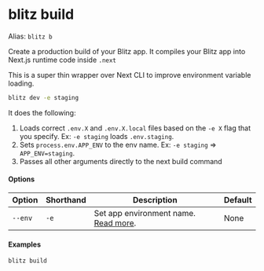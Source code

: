 # blitz build

Alias: `blitz b`

Create a production build of your Blitz app. It compiles your Blitz app
into Next.js runtime code inside `.next`

This is a super thin wrapper over Next CLI to improve environment variable
loading.

```bash
blitz dev -e staging
```

It does the following:

1. Loads correct `.env.X` and `.env.X.local` files based on the `-e X`
   flag that you specify. Ex: `-e staging` loads `.env.staging`.
2. Sets `process.env.APP_ENV` to the env name. Ex: `-e staging` =>
   `APP_ENV=staging`.
3. Passes all other arguments directly to the next build command

#### Options

| Option  | Shorthand | Description                                                                           | Default |
| ------- | --------- | ------------------------------------------------------------------------------------- | ------- |
| `--env` | `-e`      | Set app environment name. [Read more](/docs/custom-environments#custom-environments). | None    |

#### Examples

```bash
blitz build
```
